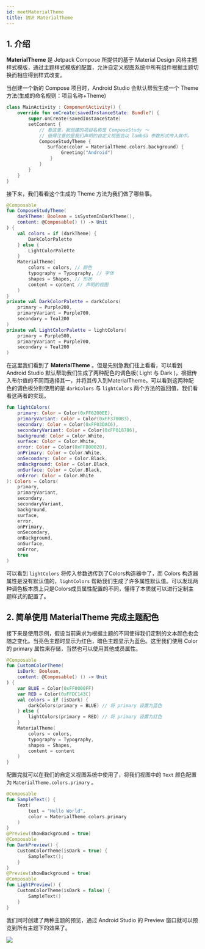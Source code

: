 ```yaml
---
id: meetMaterialTheme
title: 初识 MaterialTheme
---
```



## 1. 介绍

**MaterialTheme**  是 Jetpack Compose 所提供的基于 Material Design 风格主题样式模版，通过主题样式模版的配置，允许自定义视图系统中所有组件根据主题切换而相应得到样式改变。

当创建一个新的 Compose 项目时，Android Studio 会默认帮我生成一个 Theme 方法(生成的命名规则：项目名称+Theme)

```kotlin
class MainActivity : ComponentActivity() {
    override fun onCreate(savedInstanceState: Bundle?) {
        super.onCreate(savedInstanceState)
        setContent {
            // 看这里，我创建的项目名称是 ComposeStudy ～
            // 值得注意的是我们声明的自定义视图会以 lambda 参数形式传入其中。
            ComposeStudyTheme {  
               Surface(color = MaterialTheme.colors.background) {
                    Greeting("Android")
                }
            }
        }
    }
}
```

接下来，我们看看这个生成的 Theme 方法为我们做了哪些事。

```kotlin
@Composable
fun ComposeStudyTheme(
    darkTheme: Boolean = isSystemInDarkTheme(),
    content: @Composable() () -> Unit
) {
    val colors = if (darkTheme) {
        DarkColorPalette
    } else {
        LightColorPalette
    }
    MaterialTheme(
        colors = colors, // 颜色
        typography = Typography, // 字体
        shapes = Shapes, // 形状
        content = content // 声明的视图
    )
}
private val DarkColorPalette = darkColors(
    primary = Purple200,
    primaryVariant = Purple700,
    secondary = Teal200
)
private val LightColorPalette = lightColors(
    primary = Purple500,
    primaryVariant = Purple700,
    secondary = Teal200
)
```

在这里我们看到了 **MaterialTheme** 。但是先别急我们往上看看，可以看到 Android Studio 默认帮助我们生成了两种配色的调色板( Light 与 Dark )，根据传入布尔值的不同而选择其一，并将其传入到MaterialTheme。可以看到这两种配色的调色板分别使用的是 <code>darkColors</code> 与 <code>lightColors</code> 两个方法的返回值，我们看看这两者的实现。

```kotlin
fun lightColors(
    primary: Color = Color(0xFF6200EE),
    primaryVariant: Color = Color(0xFF3700B3),
    secondary: Color = Color(0xFF03DAC6),
    secondaryVariant: Color = Color(0xFF018786),
    background: Color = Color.White,
    surface: Color = Color.White,
    error: Color = Color(0xFFB00020),
    onPrimary: Color = Color.White,
    onSecondary: Color = Color.Black,
    onBackground: Color = Color.Black,
    onSurface: Color = Color.Black,
    onError: Color = Color.White
): Colors = Colors(
    primary,
    primaryVariant,
    secondary,
    secondaryVariant,
    background,
    surface,
    error,
    onPrimary,
    onSecondary,
    onBackground,
    onSurface,
    onError,
    true
)
```

可以看到 <code>lightColors</code> 将传入参数透传到了Colors构造器中了，而 Colors 构造器属性是没有默认值的，<code>lightColors</code> 帮助我们生成了许多属性默认值。可以发现两种调色板本质上只是Colors成员属性配置的不同，懂得了本质就可以进行定制主题样式的配置了。

## **2. 简单使用 MaterialTheme 完成主题配色**

接下来是使用示例，假设当前需求为根据主题的不同使得我们定制的文本颜色也会随之变化。当亮色主题时显示为红色，暗色主题显示为蓝色。这里我们使用 Color 的 primary 属性来存储，当然也可以使用其他成员属性。

```kotlin
@Composable
fun CustomColorTheme(
    isDark: Boolean,
    content: @Composable() () -> Unit
) {
    var BLUE = Color(0xFF0000FF) 
    var RED = Color(0xFFDC143C)
    val colors = if (isDark) {
        darkColors(primary = BLUE) // 将 primary 设置为蓝色
    } else {
        lightColors(primary = RED) // 将 primary 设置为红色
    }
    MaterialTheme(
        colors = colors,
        typography = Typography,
        shapes = Shapes,
        content = content
    )
}
```

配置完就可以在我们的自定义视图系统中使用了，将我们视图中的 `Text` 颜色配置为 <code >MaterialTheme.colors.primary</code> 。

```kotlin
@Composable
fun SampleText() {
    Text(
        text = "Hello World",
        color = MaterialTheme.colors.primary
    )
}
@Preview(showBackground = true)
@Composable
fun DarkPreview() {
    CustomColorTheme(isDark = true) {
        SampleText();
    }
}
@Preview(showBackground = true)
@Composable
fun LightPreview() {
    CustomColorTheme(isDark = false) {
        SampleText()
    }
}
```

我们同时创建了两种主题的预览，通过 Android Studio 的 Preview 窗口就可以预览到所有主题下的效果了。

<img src={demo} />

